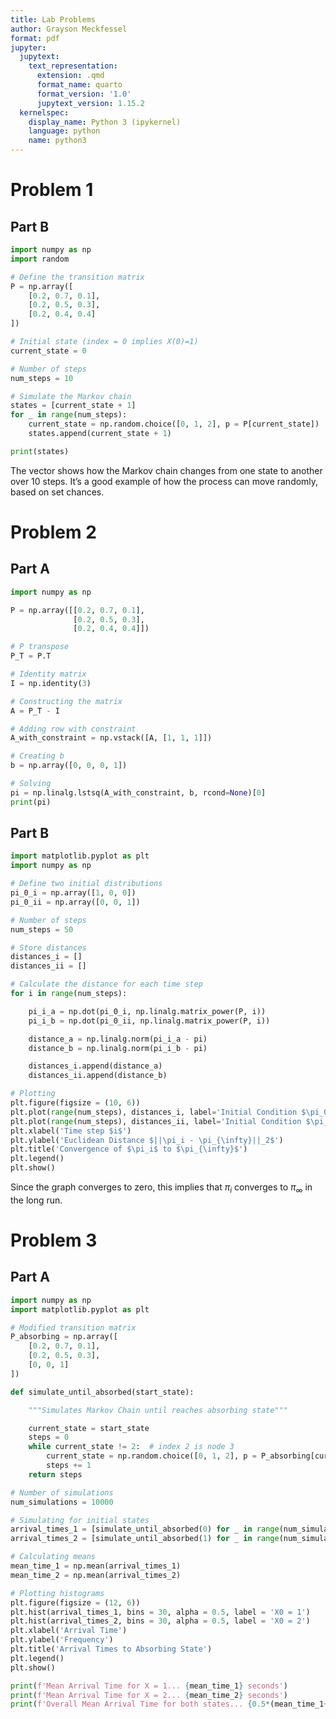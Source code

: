 ```yaml
---
title: Lab Problems
author: Grayson Meckfessel
format: pdf
jupyter:
  jupytext:
    text_representation:
      extension: .qmd
      format_name: quarto
      format_version: '1.0'
      jupytext_version: 1.15.2
  kernelspec:
    display_name: Python 3 (ipykernel)
    language: python
    name: python3
---
```


# Problem 1

## Part B

```python
import numpy as np
import random

# Define the transition matrix
P = np.array([
    [0.2, 0.7, 0.1],
    [0.2, 0.5, 0.3],
    [0.2, 0.4, 0.4]
])

# Initial state (index = 0 implies X(0)=1)
current_state = 0

# Number of steps
num_steps = 10

# Simulate the Markov chain
states = [current_state + 1]
for _ in range(num_steps):
    current_state = np.random.choice([0, 1, 2], p = P[current_state])
    states.append(current_state + 1)

print(states)
```

The vector shows how the Markov chain changes from one state to another over 10 steps. It's a good example of how the process can move randomly, based on set chances.

# Problem 2

## Part A

```python
import numpy as np

P = np.array([[0.2, 0.7, 0.1],
              [0.2, 0.5, 0.3],
              [0.2, 0.4, 0.4]])

# P transpose
P_T = P.T

# Identity matrix 
I = np.identity(3)

# Constructing the matrix
A = P_T - I

# Adding row with constraint 
A_with_constraint = np.vstack([A, [1, 1, 1]])

# Creating b
b = np.array([0, 0, 0, 1])

# Solving
pi = np.linalg.lstsq(A_with_constraint, b, rcond=None)[0]
print(pi)
```

## Part B

```python
import matplotlib.pyplot as plt
import numpy as np

# Define two initial distributions
pi_0_i = np.array([1, 0, 0])
pi_0_ii = np.array([0, 0, 1])

# Number of steps 
num_steps = 50

# Store distances 
distances_i = []
distances_ii = []

# Calculate the distance for each time step
for i in range(num_steps):

    pi_i_a = np.dot(pi_0_i, np.linalg.matrix_power(P, i))
    pi_i_b = np.dot(pi_0_ii, np.linalg.matrix_power(P, i))

    distance_a = np.linalg.norm(pi_i_a - pi)
    distance_b = np.linalg.norm(pi_i_b - pi)

    distances_i.append(distance_a)
    distances_ii.append(distance_b)

# Plotting
plt.figure(figsize = (10, 6))
plt.plot(range(num_steps), distances_i, label='Initial Condition $\pi_0^i$')
plt.plot(range(num_steps), distances_ii, label='Initial Condition $\pi_0^{ii}$')
plt.xlabel('Time step $i$')
plt.ylabel('Euclidean Distance $||\pi_i - \pi_{\infty}||_2$')
plt.title('Convergence of $\pi_i$ to $\pi_{\infty}$')
plt.legend()
plt.show()
```

Since the graph converges to zero, this implies that $\pi_i$ converges to $\pi_\infty$ in the long run.

# Problem 3

## Part A

```python
import numpy as np
import matplotlib.pyplot as plt

# Modified transition matrix
P_absorbing = np.array([
    [0.2, 0.7, 0.1],
    [0.2, 0.5, 0.3],
    [0, 0, 1]
])

def simulate_until_absorbed(start_state):

    """Simulates Markov Chain until reaches absorbing state"""

    current_state = start_state
    steps = 0
    while current_state != 2:  # index 2 is node 3
        current_state = np.random.choice([0, 1, 2], p = P_absorbing[current_state])
        steps += 1
    return steps

# Number of simulations
num_simulations = 10000

# Simulating for initial states
arrival_times_1 = [simulate_until_absorbed(0) for _ in range(num_simulations)] 
arrival_times_2 = [simulate_until_absorbed(1) for _ in range(num_simulations)]

# Calculating means
mean_time_1 = np.mean(arrival_times_1)
mean_time_2 = np.mean(arrival_times_2)

# Plotting histograms
plt.figure(figsize = (12, 6))
plt.hist(arrival_times_1, bins = 30, alpha = 0.5, label = 'X0 = 1')
plt.hist(arrival_times_2, bins = 30, alpha = 0.5, label = 'X0 = 2')
plt.xlabel('Arrival Time')
plt.ylabel('Frequency')
plt.title('Arrival Times to Absorbing State')
plt.legend()
plt.show()

print(f'Mean Arrival Time for X = 1... {mean_time_1} seconds')
print(f'Mean Arrival Time for X = 2... {mean_time_2} seconds')
print(f'Overall Mean Arrival Time for both states... {0.5*(mean_time_1+mean_time_2)}')
```
